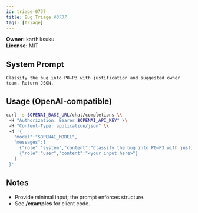 ```yaml
---
id: triage-0737
title: Bug Triage #0737
tags: [triage]
---
```


**Owner:** karthiksuku  
**License:** MIT

## System Prompt
```text
Classify the bug into P0–P3 with justification and suggested owner team. Return JSON.
```

## Usage (OpenAI-compatible)
```bash
curl -s $OPENAI_BASE_URL/chat/completions \\
 -H "Authorization: Bearer $OPENAI_API_KEY" \\
 -H "Content-Type: application/json" \\
 -d '{
   "model":"$OPENAI_MODEL",
   "messages":[
     {"role":"system","content":"Classify the bug into P0–P3 with justification and suggested owner team. Return JSON."},
     {"role":"user","content":"<your input here>"}
   ]
 }'
```

## Notes
- Provide minimal input; the prompt enforces structure.
- See **/examples** for client code.
